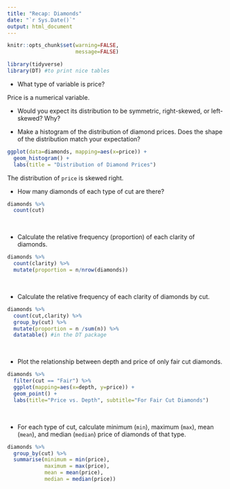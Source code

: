 ```yaml
---
title: "Recap: Diamonds"
date: "`r Sys.Date()`"
output: html_document
---
```


```r
knitr::opts_chunk$set(warning=FALSE,
                      message=FALSE)

```

```r
library(tidyverse)
library(DT) #to print nice tables
```

- What type of variable is price? 

Price is a numerical variable. 

- Would you expect its distribution to be symmetric, right-skewed, or left-skewed? Why? 

- Make a histogram of the distribution of diamond prices. Does the shape of the distribution match your expectation?

```r
ggplot(data=diamonds, mapping=aes(x=price)) + 
  geom_histogram() +
  labs(title = "Distribution of Diamond Prices")
```

The distribution of `price` is skewed right. 
<br>

- How many diamonds of each type of cut are there?

```r
diamonds %>%
  count(cut) 
```
<br>

- Calculate the relative frequency (proportion) of each clarity of diamonds.

```r
diamonds %>%
  count(clarity) %>%
  mutate(proportion = n/nrow(diamonds))
```
<br>

- Calculate the relative frequency of each clarity of diamonds by cut.

```r
diamonds %>%
  count(cut,clarity) %>%
  group_by(cut) %>%
  mutate(proportion = n /sum(n)) %>%
  datatable() #in the DT package
```
<br>

- Plot the relationship between depth and price of only fair cut diamonds.

```r
diamonds %>%
  filter(cut == "Fair") %>%
  ggplot(mapping=aes(x=depth, y=price)) +
  geom_point() +
  labs(title="Price vs. Depth", subtitle="For Fair Cut Diamonds")
```
<br>

- For each type of cut, calculate minimum (`min`), maximum (`max`), mean (`mean`), and median (`median`) price of diamonds of that type.

```r
diamonds %>%
  group_by(cut) %>%
  summarise(minimum = min(price), 
            maximum = max(price),
            mean = mean(price), 
            median = median(price))
```
